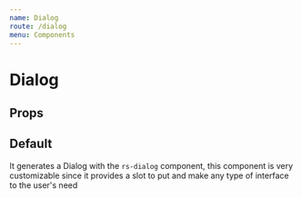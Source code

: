 ```yaml
---
name: Dialog
route: /dialog
menu: Components
---
```




# Dialog

## Props

<Props of={Dialog} />

## Default

It generates a Dialog with the `rs-dialog` component, this component is very customizable since it provides a slot to put and make any type of interface to the user's need

<Playground>
  <section class="d-section">
    <Example />
  </section>
</Playground>